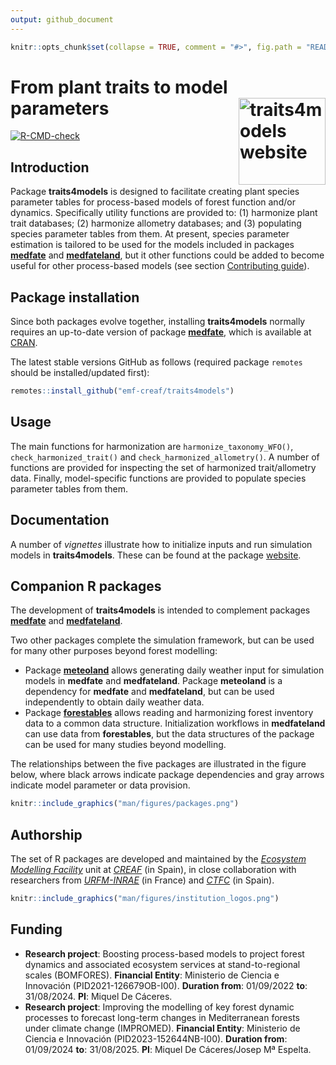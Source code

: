 ```yaml
---
output: github_document
---
```


```r

knitr::opts_chunk$set(collapse = TRUE, comment = "#>", fig.path = "README-")
```

# From plant traits to model parameters <a href="https://emf-creaf.github.io/traits4models/"><img src="man/figures/logo.png" align="right" height="139" alt="traits4models website" /></a>

  <!-- badges: start -->
  [![R-CMD-check](https://github.com/emf-creaf/traits4models/actions/workflows/R-CMD-check.yaml/badge.svg)](https://github.com/emf-creaf/traits4models/actions/workflows/R-CMD-check.yaml)
  <!-- badges: end -->

## Introduction

Package **traits4models** is designed to facilitate creating plant species parameter tables for process-based models of forest function and/or dynamics. Specifically utility functions are provided to: (1) harmonize plant trait databases; (2) harmonize allometry databases; and (3) populating species parameter tables from them. At present, species parameter estimation is tailored to be used for the models included in packages [**medfate**](https://emf-creaf.github.io/medfate) and [**medfateland**](https://emf-creaf.github.io/medfateland), but it other functions could be added to become useful for other process-based models (see section [Contributing guide](https://emf-creaf.github.io/traits4models/CONTRIBUTING.html)). 

## Package installation

Since both packages evolve together, installing **traits4models** normally requires an up-to-date version of package [**medfate**](https://emf-creaf.github.io/medfate), which is available at [CRAN](https://cran.r-project.org/package=medfate). 

The latest stable versions GitHub as follows (required package `remotes` should be installed/updated first):

```r
remotes::install_github("emf-creaf/traits4models")
```


## Usage

The main functions for harmonization are `harmonize_taxonomy_WFO()`, `check_harmonized_trait()` and `check_harmonized_allometry()`. A number of functions are provided for inspecting the set of harmonized trait/allometry data. Finally, model-specific functions are provided to populate species parameter tables from them.

## Documentation

A number of *vignettes* illustrate how to initialize inputs and run simulation models in **traits4models**. These can be found at the package [website](https://emf-creaf.github.io/traits4models/).

## Companion R packages

The development of **traits4models** is intended to complement packages [**medfate**](https://emf-creaf.github.io/medfate) and [**medfateland**](https://emf-creaf.github.io/medfateland). 

Two other packages complete the simulation framework, but can be used for many other purposes beyond forest modelling:

  + Package [**meteoland**](https://emf-creaf.github.io/meteoland) allows generating daily weather input for simulation models in **medfate** and **medfateland**. Package **meteoland** is a dependency for **medfate** and **medfateland**, but can be used independently to obtain daily weather data.
  + Package [**forestables**](https://emf-creaf.github.io/forestables) allows reading and harmonizing forest inventory data to a common data structure. Initialization workflows in **medfateland** can use data from **forestables**, but the data structures of the package can be used for many studies beyond modelling.

The relationships between the five packages are illustrated in the figure below, where black arrows indicate package dependencies and gray arrows indicate model parameter or data provision.

```r
knitr::include_graphics("man/figures/packages.png")
```



## Authorship

The set of R packages are developed and maintained by the [*Ecosystem Modelling Facility*](https://emf.creaf.cat) unit at [*CREAF*](https://www.creaf.cat/) (in Spain), in close collaboration with researchers from [*URFM-INRAE*](https://www6.paca.inrae.fr/ecologie_des_forets_mediterraneennes/) (in France) and [*CTFC*](https://www.ctfc.cat/) (in Spain).

```r
knitr::include_graphics("man/figures/institution_logos.png")
```


## Funding

+ **Research project**: Boosting process-based models to project forest dynamics and associated ecosystem services at stand-to-regional scales (BOMFORES). **Financial Entity**: Ministerio de Ciencia e Innovación (PID2021-126679OB-I00). **Duration from**: 01/09/2022 **to**: 31/08/2024. **PI**: Miquel De Cáceres.
+ **Research project**: Improving the modelling of key forest dynamic
processes to forecast long-term changes in Mediterranean forests under climate change (IMPROMED). **Financial Entity**: Ministerio de Ciencia e Innovación (PID2023-152644NB-I00). **Duration from**: 01/09/2024 **to**: 31/08/2025. **PI**: Miquel De Cáceres/Josep Mª Espelta.
